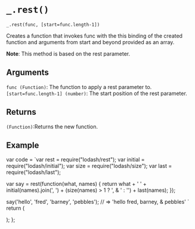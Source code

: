 # `_.rest()`

`_.rest(func, [start=func.length-1])`

Creates a function that invokes func with the this binding of the created function and arguments from start and beyond provided as an array.

**Note**: This method is based on the rest parameter.

## Arguments
`func (Function)`: The function to apply a rest parameter to.  
`[start=func.length-1] (number)`: The start position of the rest parameter.

## Returns
`(Function)`:Returns the new function.

## Example


var code =  `var rest = require("lodash/rest");
var initial = require("lodash/initial");
var size = require("lodash/size");
var last = require("lodash/last");

var say = rest(function(what, names) {
  return what + ' ' + initial(names).join(', ') +
    (size(names) > 1 ? ', & ' : '') + last(names);
});
 
say('hello', 'fred', 'barney', 'pebbles');
// => 'hello fred, barney, & pebbles'
`   
  return (
    <div>
      <Embed source={code} />
    </div>
  );
};

<Demo/>




